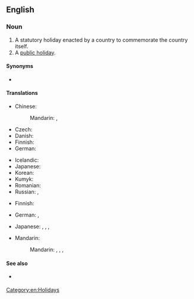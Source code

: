 ==English==
{{wikipedia}}

===Noun===
{{en-noun}}

# A statutory holiday enacted by a country to commemorate the country itself.
# A [[public holiday]].

====Synonyms====
* {{sense|holiday to commemorate the country itself}} {{l|en|National Day}}

====Translations====
{{trans-top|statutory holiday enacted by a country to commemorate the country itself}}
* Chinese:
*: Mandarin: {{t+|cmn|國慶日}}, {{t+|cmn|国庆日|tr=guóqìngrì}}
* Czech: {{t|cs|státní svátek|m}}
* Danish: {{t|da|nationaldag}}
* Finnish: {{t+|fi|kansallispäivä}}
* German: {{t+|de|Nationalfeiertag|m}}
{{trans-mid}}
* Icelandic: {{t|is|þjóðhátíðardagur|m}}
* Japanese: {{t|ja|国家の日|tr=こっかのひ, kokka no hi}}
* Korean: {{t+|ko|국경일}}
* Kumyk: {{t|kum|милли байрам|tr=milli bayram}}
* Romanian: {{t+|ro|sărbătoare națională|f}}
* Russian: {{t|ru|национа́льный пра́здник|m}}, {{t|ru|госуда́рственный пра́здник|m}}
{{trans-bottom}}

{{trans-top|public holiday}}
* Finnish: {{t|fi|kansallinen vapaapäivä}}
{{trans-mid}}
* German: {{t+|de|Feiertag|m}}, {{t|de|nationaler Feiertag|m}}
{{trans-bottom}}

{{checktrans-top}}
* Japanese: {{t-check|ja|国民の祝日|tr=kokumin-no shukujitsu}}, {{t+check|ja|祭日|tr=さいじつ, saijitsu}}, {{t+check|ja|祝祭日|tr=しゅくさいじつ, shukusaijitsu}}, {{t+check|ja|祝日|tr=しゅくじつ, shukujitsu}}
{{trans-mid}}
* Mandarin:
*: Mandarin: {{t-check|cmn|國定假日|sc=Hani}}, {{t-check|cmn|国定假日|tr=guódìng jiàrì|sc=Hani}}, {{t+check|cmn|國慶|sc=Hani}}, {{t+check|cmn|国庆|tr=guóqìng|sc=Hani}}
{{trans-bottom}}

====See also====
* {{sense|public holiday}} {{l|en|bank holiday}}

[[Category:en:Holidays]]